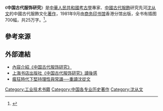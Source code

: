 《'''中国古代服饰研究'''》是[[中華人民共和國|中華人民共和國]][[考古學|考古學]]專家、[[中國古代服飾|中國古代服飾]]研究先河[[沈从文|沈从文]]的中國古代服飾文化[[著作|著作]]，1981年9月由[[商务印书馆|商务印书馆]]香港分馆出版，全书有插图700幅，共25万字。<ref name="paper2017">{{cite news |author1=王亚蓉 |title=沈从文与古代服饰文化 |url=https://www.thepaper.cn/newsDetail_forward_1799546 |agency=澎湃新聞 |date=2017-09-20 |accessdate=2021-10-09 |archive-date=2021-10-09 |archive-url=https://web.archive.org/web/20211009084941/https://www.thepaper.cn/newsDetail_forward_1799546 }}</ref>。

== 參考來源 ==
{{reflist}}

==外部連結==
* [http://www.ewen.cc/books/bookspec/view.asp?id=0202010000022486 內容介紹《中国古代服饰研究》]{{Wayback|url=http://www.ewen.cc/books/bookspec/view.asp?id=0202010000022486 |date=20070911191836 }} 
* [http://news.xinhuanet.com/book/2003-05/06/content_859031.htm 上海书店出版社《中国古代服饰研究》讀後感]{{Wayback|url=http://news.xinhuanet.com/book/2003-05/06/content_859031.htm |date=20060301060251 }} 
* [https://www.literaturehk.com/new-blog-45/tag/%E4%B8%AD%E5%9C%8B%E5%8F%A4%E4%BB%A3%E6%9C%8D%E9%A3%BE%E7%A0%94%E7%A9%B6# 瘋狂時代下堅持理性與常識──重讀沈從文] {{Wayback|url=https://www.literaturehk.com/new-blog-45/tag/%E4%B8%AD%E5%9C%8B%E5%8F%A4%E4%BB%A3%E6%9C%8D%E9%A3%BE%E7%A0%94%E7%A9%B6 |date=20211009084347 }}

[[Category:工业技术书籍|Category:工业技术书籍]]
[[Category:中国各专业历史著作|Category:中国各专业历史著作]]
[[Category:沈从文|Category:沈从文]]